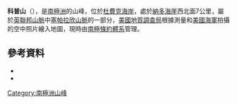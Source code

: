 {{Coord|84|1|S|174|33|E|source:GNIS|display=title}}

'''科普山'''（{{lang-en|Mount Cope}}），是[[南極洲|南極洲]]的山峰，位於[[杜費克海岸|杜費克海岸]]，處於[[納多海崖|納多海崖]]西北面7公里，屬於[[英聯邦山脈|英聯邦山脈]]中[[塞帕拉欣山脈|塞帕拉欣山脈]]的一部分，[[美國地質調查局|美國地質調查局]]根據測量和[[美國海軍|美國海軍]]拍攝的空中照片繪入地圖，現時由[[南極條約體系|南極條約體系]]管理。

==參考資料==
*{{cite gnis | type = antarid | id = 3109| name = Cope, Mount| accessdate = 2011-11-24}}
*{{usgs-gazetteer|id=3109|name=Cope, Mount}}

{{DEFAULTSORT:Mount Cope}}
[[Category:南極洲山峰|Category:南極洲山峰]]


{{DufekCoast-geo-stub}}